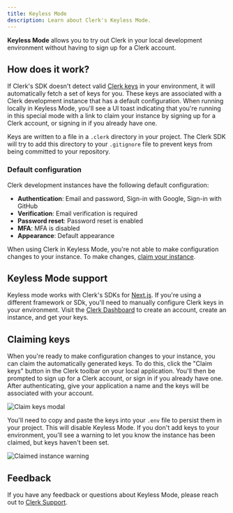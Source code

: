 ```yaml
---
title: Keyless Mode
description: Learn about Clerk's Keyless Mode.
---
```


**Keyless Mode** allows you to try out Clerk in your local development environment without having to sign up for a Clerk account.

## How does it work?

If Clerk's SDK doesn't detect valid [Clerk keys](TODO) in your environment, it will automatically fetch a set of keys for you. These keys are associated with a Clerk development instance that has a default configuration. When running locally in Keyless Mode, you'll see a UI toast indicating that you're running in this special mode with a link to claim your instance by signing up for a Clerk account, or signing in if you already have one.

Keys are written to a file in a `.clerk` directory in your project. The Clerk SDK will try to add this directory to your `.gitignore` file to prevent keys from being committed to your repository.

### Default configuration

Clerk development instances have the following default configuration:

- **Authentication**: Email and password, Sign-in with Google, Sign-in with GitHub
- **Verification**: Email verification is required
- **Password reset**: Password reset is enabled
- **MFA**: MFA is disabled
- **Appearance**: Default appearance

When using Clerk in Keyless Mode, you're not able to make configuration changes to your instance. To make changes, [claim your instance](#claiming-keys).

## Keyless Mode support

Keyless mode works with Clerk's SDKs for [Next.js](/docs/quickstarts/nextjs). If you're using a different framework or SDk, you'll need to manually configure Clerk keys in your environment. Visit the [Clerk Dashboard](https://dashboard.clerk.com/sign-up) to create an account, create an instance, and get your keys.

## Claiming keys

When you're ready to make configuration changes to your instance, you can claim the automatically generated keys. To do this, click the "Claim keys" button in the Clerk toolbar on your local application. You'll then be prompted to sign up for a Clerk account, or sign in if you already have one. After authenticating, give your application a name and the keys will be associated with your account.

![Claim keys modal](/docs/images/keyless/claim-keys.png)

You'll need to copy and paste the keys into your `.env` file to persist them in your project. This will disable Keyless Mode. If you don't add keys to your environment, you'll see a warning to let you know the instance has been claimed, but keys haven't been set.

![Claimed instance warning](/docs/images/keyless/setting-env-keys.png)

## Feedback

If you have any feedback or questions about Keyless Mode, please reach out to [Clerk Support](https://clerk.com/contact/support).
